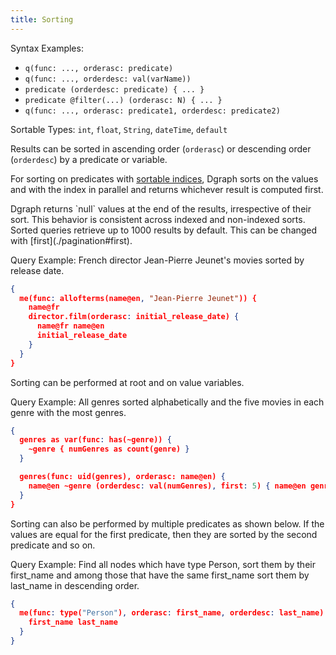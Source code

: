 ```yaml
---
title: Sorting
---
```


Syntax Examples:

- `q(func: ..., orderasc: predicate)`
- `q(func: ..., orderdesc: val(varName))`
- `predicate (orderdesc: predicate) { ... }`
- `predicate @filter(...) (orderasc: N) { ... }`
- `q(func: ..., orderasc: predicate1, orderdesc: predicate2)`

Sortable Types: `int`, `float`, `String`, `dateTime`, `default`

Results can be sorted in ascending order (`orderasc`) or descending order
(`orderdesc`) by a predicate or variable.

For sorting on predicates with [sortable indices](./schema#sortable-indices),
Dgraph sorts on the values and with the index in parallel and returns whichever
result is computed first.

<Note>
  Dgraph returns `null` values at the end of the results, irrespective of their
  sort. This behavior is consistent across indexed and non-indexed sorts.
</Note>

<Tip>
  Sorted queries retrieve up to 1000 results by default. This can be changed
  with [first](./pagination#first).
</Tip>

Query Example: French director Jean-Pierre Jeunet's movies sorted by release
date.

```json
{
  me(func: allofterms(name@en, "Jean-Pierre Jeunet")) {
    name@fr
    director.film(orderasc: initial_release_date) {
      name@fr name@en
      initial_release_date
    }
  }
}
```

Sorting can be performed at root and on value variables.

Query Example: All genres sorted alphabetically and the five movies in each
genre with the most genres.

```json
{
  genres as var(func: has(~genre)) {
    ~genre { numGenres as count(genre) }
  }

  genres(func: uid(genres), orderasc: name@en) {
    name@en ~genre (orderdesc: val(numGenres), first: 5) { name@en genres : val(numGenres) }
  }
}
```

Sorting can also be performed by multiple predicates as shown below. If the
values are equal for the first predicate, then they are sorted by the second
predicate and so on.

Query Example: Find all nodes which have type Person, sort them by their
first_name and among those that have the same first_name sort them by last_name
in descending order.

```json
{
  me(func: type("Person"), orderasc: first_name, orderdesc: last_name) {
    first_name last_name
  }
}
```

```

```
